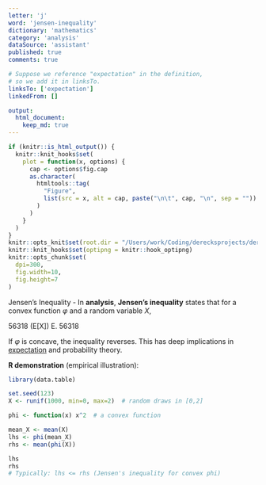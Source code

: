```yaml
---
letter: 'j'
word: 'jensen-inequality'
dictionary: 'mathematics'
category: 'analysis'
dataSource: 'assistant'
published: true
comments: true

# Suppose we reference "expectation" in the definition,
# so we add it in linksTo.
linksTo: ['expectation']
linkedFrom: []

output:
  html_document:
    keep_md: true
---
```


```r
if (knitr::is_html_output()) {
  knitr::knit_hooks$set(
    plot = function(x, options) {
      cap <- options$fig.cap
      as.character(
        htmltools::tag(
          "Figure",
          list(src = x, alt = cap, paste("\n\t", cap, "\n", sep = ""))
        )
      )
    }
  )
}
knitr::opts_knit$set(root.dir = "/Users/work/Coding/derecksprojects/derecksnotes.com-playground/derecksnotes.com/client/src/app/dictionaries/mathematics/definitions")
knitr::knit_hooks$set(optipng = knitr::hook_optipng)
knitr::opts_chunk$set(
  dpi=300,
  fig.width=10,
  fig.height=7
)
```

<a id="jensen-inequality">Jensen's Inequality</a> - In **analysis**, **Jensen’s inequality** states that for a convex function $\varphi$ and a random variable $X$,

56318
\varphi\bigl(E[X]\bigr) \le E\bigl[\varphi(X)\bigr].
56318

If $\varphi$ is concave, the inequality reverses. This has deep implications in [expectation](#expectation) and probability theory.

**R demonstration** (empirical illustration):

```r
library(data.table)

set.seed(123)
X <- runif(1000, min=0, max=2)  # random draws in [0,2]

phi <- function(x) x^2  # a convex function

mean_X <- mean(X)
lhs <- phi(mean_X)
rhs <- mean(phi(X))

lhs
rhs
# Typically: lhs <= rhs (Jensen's inequality for convex phi)
```

